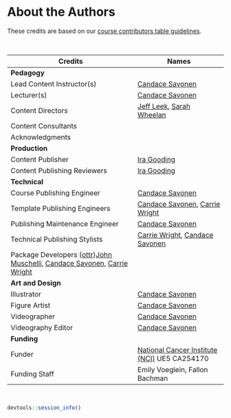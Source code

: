 # About the Authors {-}

These credits are based on our [course contributors table guidelines](https://github.com/jhudsl/OTTR_Template/wiki/How-to-give-credits).

&nbsp;
&nbsp;

|Credits|Names|
|-------|-----|
|**Pedagogy**||
|Lead Content Instructor(s)|[Candace Savonen]|
|Lecturer(s)|[Candace Savonen]|
|Content Directors|[Jeff Leek], [Sarah Wheelan]|
|Content Consultants||
|Acknowledgments| |
|**Production**||
|Content Publisher|[Ira Gooding]|
|Content Publishing Reviewers|[Ira Gooding]|
|**Technical**||
|Course Publishing Engineer|[Candace Savonen]|
|Template Publishing Engineers|[Candace Savonen], [Carrie Wright]|
|Publishing Maintenance Engineer|[Candace Savonen]|
|Technical Publishing Stylists|[Carrie Wright], [Candace Savonen]|
|Package Developers ([ottr])[John Muschelli], [Candace Savonen], [Carrie Wright]|
|**Art and Design**||
|Illustrator| [Candace Savonen]|
|Figure Artist| [Candace Savonen]|
|Videographer|[Candace Savonen]|
|Videography Editor| [Candace Savonen]|
|**Funding**||
|Funder|[National Cancer Institute (NCI)](https://www.cancer.gov/) UE5 CA254170|
|Funding Staff| Emily Voeglein, Fallon Bachman|

&nbsp;

```r
devtools::session_info()
```

<!-- Author information -->

[Candace Savonen]: https://www.cansavvy.com/
[Carrie Wright]: https://carriewright11.github.io/
[Ira Gooding]: https://publichealth.jhu.edu/faculty/4130/ira-gooding
[Jeff Leek]: https://jtleek.com/
[John Muschelli]: https://johnmuschelli.com/
[Sarah Wheelan]: https://www.hopkinsmedicine.org/profiles/details/sarah-wheelan

<!-- Links -->

[ottr]: https://github.com/jhudsl/ottr

